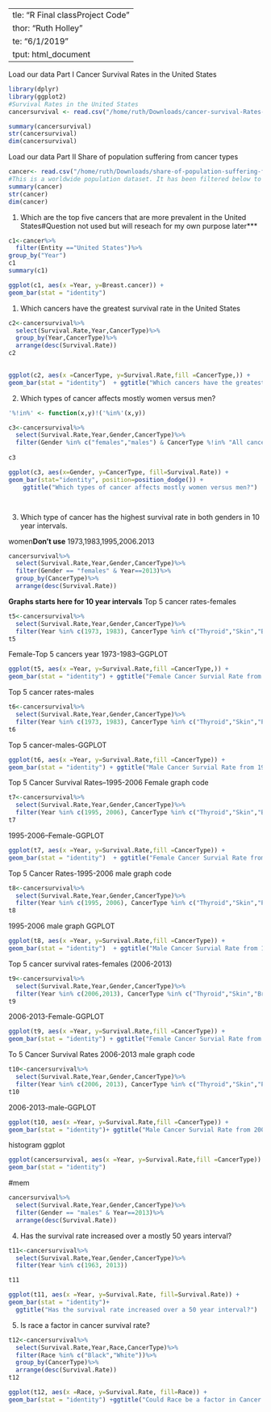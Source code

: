   ---
title: "R Final classProject Code"
author: "Ruth Holley"
date: "6/1/2019"
output: html_document
---
Load our data Part I
Cancer Survival Rates in the United States
```r
library(dplyr)
library(ggplot2)
#Survival Rates in the United States
cancersurvival <- read.csv("/home/ruth/Downloads/cancer-survival-Rates-in-usa.csv",header = TRUE, sep = ',')

summary(cancersurvival)
str(cancersurvival)
dim(cancersurvival)
```

Load our data Part II
Share of population suffering from cancer types
```r
cancer<- read.csv("/home/ruth/Downloads/share-of-population-suffering-from-cancer-types.csv",header = TRUE, sep = ',')
#This is a worldwide population dataset. It has been filtered below to only included United States
summary(cancer)
str(cancer)
dim(cancer)
```

1. Which are the top five cancers that are more prevalent in the United States#Question not used but will reseach for my own purpose later***
```r
c1<-cancer%>%
  filter(Entity =="United States")%>%
group_by("Year")
c1
summary(c1)
```

```r
ggplot(c1, aes(x =Year, y=Breast.cancer)) +
geom_bar(stat = "identity")
```


1. Which cancers have the greatest survival rate in the United States

```r
c2<-cancersurvival%>%
  select(Survival.Rate,Year,CancerType)%>%
  group_by(Year,CancerType)%>%
  arrange(desc(Survival.Rate))
c2
	
```


```r
ggplot(c2, aes(x =CancerType, y=Survival.Rate,fill =CancerType,)) +
geom_bar(stat = "identity")  + ggtitle("Which cancers have the greatest survival rate in USA")
```

2. Which types of cancer affects mostly women versus men?
```r

'%!in%' <- function(x,y)!('%in%'(x,y))

c3<-cancersurvival%>%
  select(Survival.Rate,Year,Gender,CancerType)%>%
  filter(Gender %in% c("females","males") & CancerType %!in% "All cancers" )
  
c3

```

```r

ggplot(c3, aes(x=Gender, y=CancerType, fill=Survival.Rate)) +
geom_bar(stat="identity", position=position_dodge()) +
    ggtitle("Which types of cancer affects mostly women versus men?")




```

3. Which type of cancer has the highest survival rate in both genders in 10 year intervals.

women**Don't use**
1973,1983,1995,2006.2013
```r
cancersurvival%>%
  select(Survival.Rate,Year,Gender,CancerType)%>%
  filter(Gender == "females" & Year==2013)%>%
  group_by(CancerType)%>%
  arrange(desc(Survival.Rate))
```



**Graphs starts here for 10 year intervals** 
Top 5 cancer rates-females
```r
t5<-cancersurvival%>%
  select(Survival.Rate,Year,Gender,CancerType)%>%
  filter(Year %in% c(1973, 1983), CancerType %in% c("Thyroid","Skin","Breast","Bladder","Cervix uteri"), Gender=="females")
t5
```

Female-Top 5 cancers year 1973-1983--GGPLOT
```r
ggplot(t5, aes(x =Year, y=Survival.Rate,fill =CancerType,)) +
geom_bar(stat = "identity") + ggtitle("Female Cancer Survial Rate from 1973-1983?")
```

Top 5 cancer rates-males
```r
t6<-cancersurvival%>%
  select(Survival.Rate,Year,Gender,CancerType)%>%
  filter(Year %in% c(1973, 1983), CancerType %in% c("Thyroid","Skin","Prostate","Bladder","Myeloma"), Gender=="males")
t6
```

Top 5 cancer-males-GGPLOT
```r
ggplot(t6, aes(x =Year, y=Survival.Rate,fill =CancerType)) +
geom_bar(stat = "identity") + ggtitle("Male Cancer Survial Rate from 1973-1983?")
```

Top 5 Cancer Survival Rates--1995-2006 Female graph code
```r
t7<-cancersurvival%>%
  select(Survival.Rate,Year,Gender,CancerType)%>%
  filter(Year %in% c(1995, 2006), CancerType %in% c("Thyroid","Skin","Breast","Bladder","Cervix uteri"), Gender=="females")
t7
```

1995-2006--Female-GGPLOT
```r
ggplot(t7, aes(x =Year, y=Survival.Rate,fill =CancerType)) +
geom_bar(stat = "identity")  + ggtitle("Female Cancer Survial Rate from 1995-2006?")
```

Top 5 Cancer Rates-1995-2006 male graph code
```r
t8<-cancersurvival%>%
  select(Survival.Rate,Year,Gender,CancerType)%>%
  filter(Year %in% c(1995, 2006), CancerType %in% c("Thyroid","Skin","Prostate","Bladder","Colon and rectum"), Gender=="males")
t8
```

1995-2006 male graph GGPLOT
```r
ggplot(t8, aes(x =Year, y=Survival.Rate,fill =CancerType)) +
geom_bar(stat = "identity")  + ggtitle("Male Cancer Survial Rate from 1995-2006?")
```

Top 5 cancer survival rates-females (2006-2013)
```r
t9<-cancersurvival%>%
  select(Survival.Rate,Year,Gender,CancerType)%>%
  filter(Year %in% c(2006,2013), CancerType %in% c("Thyroid","Skin","Breast","Bladder","Cervix uteri"), Gender=="females")
t9
```

2006-2013-Female-GGPLOT
```r
ggplot(t9, aes(x =Year, y=Survival.Rate,fill =CancerType)) +
geom_bar(stat = "identity") + ggtitle("Female Cancer Survial Rate from 2006-2013?")
```

To 5 Cancer Survival Rates 2006-2013 male graph code
```r
t10<-cancersurvival%>%
  select(Survival.Rate,Year,Gender,CancerType)%>%
  filter(Year %in% c(2006, 2013), CancerType %in% c("Thyroid","Skin","Prostate","Bladder","Colon and rectum"), Gender=="males")
t10
```

2006-2013-male-GGPLOT
```r
ggplot(t10, aes(x =Year, y=Survival.Rate,fill =CancerType)) +
geom_bar(stat = "identity")+ ggtitle("Male Cancer Survial Rate from 2006-2013?")

```











histogram ggplot
```r
ggplot(cancersurvival, aes(x =Year, y=Survival.Rate,fill =CancerType)) +
geom_bar(stat = "identity")
```



#mem
```r
cancersurvival%>%
  select(Survival.Rate,Year,Gender,CancerType)%>%
  filter(Gender == "males" & Year==2013)%>%
  arrange(desc(Survival.Rate))
```

4. Has the survival rate increased over a mostly 50 years interval?
```r
t11<-cancersurvival%>%
  select(Survival.Rate,Year,Gender,CancerType)%>%
  filter(Year %in% c(1963, 2013)) 

t11
```


```r
ggplot(t11, aes(x =Year, y=Survival.Rate, fill=Survival.Rate)) +
geom_bar(stat = "identity")+
  ggtitle("Has the survival rate increased over a 50 year interval?")
```


5. Is race a factor in cancer survival rate?
```r
t12<-cancersurvival%>%
  select(Survival.Rate,Year,Race,CancerType)%>%
  filter(Race %in% c("Black","White"))%>%
  group_by(CancerType)%>%
  arrange(desc(Survival.Rate))
t12
```


```r
ggplot(t12, aes(x =Race, y=Survival.Rate, fill=Race)) +
geom_bar(stat = "identity") +ggtitle("Could Race be a factor in Cancer Survival Rates?")
    
```








